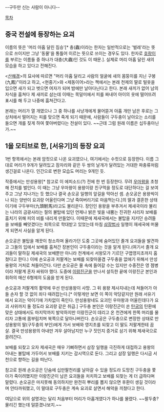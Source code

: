 --구두만 신는 사람이 아니다--

[[목차]]

== 중국 전설에 등장하는 요괴 ==
이름의 뜻은 '머리 아홉 달린 짐승'[* 충(蟲)이라는 한자는 일반적으로는 '벌레'라는 뜻으로 쓰이지만 그냥 '동물'을 통틀어 이르는 뜻으로 쓰이는 경우도 있다. 한자로 [[호랑이]]를 부르는 이름들 중 하나가 대충(大蟲)인 것도 이 때문.]. 실제로 머리 아홉 달린 새의 모습을 하고 있다고 전해진다.

<[[산해경]]>의 묘사에 따르면 "머리 아홉 달리고 사람의 얼굴에 새의 몸뚱이를 지닌 구봉(九鳳)"이라고 하고, <현중기>와 <제동이어>라는 책에서는 본래 천제의 딸로 털옷을 입으면 새가 되고 벗으면 여자가 되며 밤에만 날아다닌다고 한다. 본래 새끼가 없어 남의 자식을 훔쳐다 제 새끼로 삼는데 이때는 목덜미에서 피를 짜내어 아이의 옷에 떨어뜨려 표시를 해 두고 나중에 훔쳐간다고.

본래는 머리가 열 개였으나 그 중 하나를 사냥개에게 물어뜯겨 아홉 개만 남은 후로는 그 상처에서 떨어지는 피를 맞으면 죽게 되기 때문에, 사람들이 구두충이 날아오는 소리를 들으면 개를 짖게 하여 쫓아버렸다는 전설이 있다. ~~근데 그럼 원래 이름은 십두충아닌가.~~

== 1을 모티브로 한, [서유기]의 등장 요괴 ==
1번 항목에서는 본래 암컷으로 나온 요괴였으나, 여기에서는 수컷으로 등장한다. 이름 그대로 머리가 9개가 달려있고 잠자리와 같은 두 쌍의 날개가 달려있는 거대한 파충류처럼 생긴걸로 나온다. 인간으로 변한 모습도 머리는 9개인 듯.

작중에서는 만성용왕[* 참고로 이 에피소드(?) 전에 한 번 등장한다. 무려 [[우마왕]]을 초청해 잔치를 벌인다. 이 때는 그냥 우마왕이 용왕이랑 친구먹을 정도로 대단하다는 걸 보여주고 그냥 지나가는 듯 했으나 결국 손오공 일행의 앞길을 막아선 셈. 손오공은 용왕씩이나 되는 양반이 요괴랑 어울린다며 그냥 죽여버리기로 마음먹는다.]의 딸과 결혼한 상태이기에 구두부마(九頭駙馬)라고도 불리운다. 장인인 용왕을 부추겨서 제새국이라 불리는 나라의 금광사라는 절의 불탑에 있던 언제나 밝은 빛을 내뿜는 진귀한 사리자 보배를 훔치기 위해 피의 비를 내리게 만들었다. 이때문에 제새국에서는 불탑을 지키던 승려들을 보배를 빼앗겼다는 죄목으로 학대받고 있었는데 마침 [[삼장법사]] 일행이 재세국에 머물게 되면서 사실을 알게 된다.

손오공은 불탑을 깨끗이 청소하며 올라가던 도중 그곳에 숨어있던 졸개 요괴들을 발견하고 그들의 입에서 보배를 훔쳐간 장본인이 구두충이라는 것을 알게 된다.(여기서 졸개 요괴들이 말하길 제새국의 보배뿐만 아니라 천계에서 서왕모가 기르던 구엽영지초까지 훔쳤다고 한다.) 이에 손오공과 저팔계는 보배를 되찾아올겸 구두충을 없애기 위해서 만성용왕의 거처로 쳐들어간다. 다만 손오공은 물 속에 들어갈 수는 있지만 수중전은 영 젬병이라 저팔계 혼자 싸워야 했다. 도중에 [[이랑진군]]을 만나서 설득한 끝에 이랑진군 본인과 휘하의 매산 6형제의 도움을 받게 된다.

손오공과 저팔계의 활약에 우선 만성용왕이 사망. 그 뒤 용왕 제사지내는데 쳐들어가 아들 손자 할 것 없이 죄다 때려잡는다.[* 이렇게만 보면 이 쪽이 악당같지만 원래 서유기에서 요괴는 악이기에 가차없이 죽인다. 만성용왕네도 요괴인 우마왕과 어울린데다가 요괴 사위까지 둘 정도라 요괴랑 같은 취급.] 구두충 본인은 이랑진군이 쏜 [[탄궁]]의 탄환에 맞은 상태에서도 마지막까지 발악하지만 이랑진군이 데리고 온 천견에게 한쪽 머리를 물리자 고통에 몸부림치며 북쪽으로 달아나버린다. 손오공은 구두충으로 변장한 상태로 만성용왕의 딸(구두충의 부인)에게 가서 보배와 영지초를 되찾고 이 딸도 저팔계한테 끔살. 결국 만성용왕의 아내만 겨우 살아남지만 누구 짓인지 증거로 삼기 위해 제새국으로 끌려간다.

보배를 되찾고 오자 제새국은 매우 기뻐하면서 삼장 일행을 극진하게 대접하고 용왕의 아내는 불탑에 가두어서 보배를 지키는 감시역으로 둔다. 그리고 삼장 일행은 다시금 서천으로 향하는 길을 떠난다.

참고로 원래 손오공은 단숨에 십만팔천리를 날아갈 수 있을 정도라 도망친 구두충을 쫓아가 죽이려했지만 이랑진군이 남은 요괴들을 처치하고 보배를 되찾는 게 더 급하다며 말렸다. 손오공은 마지못해 동의하지만 완전히 뿌리를 뽑지 않으면 후환이 생길 것이라며 안타까워했고, 이 말대로 구두충은 계속 요괴로 살면서 해악을 끼쳤다고 한다.

여담으로 위의 설명과는 달리 처음부터 머리가 아홉개였다가 하나를 물렸다. ~~팔두충? 물리긴 했는데 덜뜯겼나보지.~~
